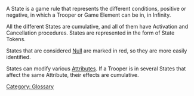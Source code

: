 {{n5-section-game-states}}


A State is a game rule that represents the different conditions, positive or negative, in which a Trooper or Game Element can be in, in Infinity.

All the different States are cumulative, and all of them have Activation and Cancellation procedures. States are represented in the form of State Tokens.

States that are considered [[Null]] are marked in red, so they are more easily identified.


{{remember}}
States can modify various [[Attributes]]. If a Trooper is in several States that affect the same Attribute, their effects are cumulative.
{{remember-end}}



[[Category: Glossary]]